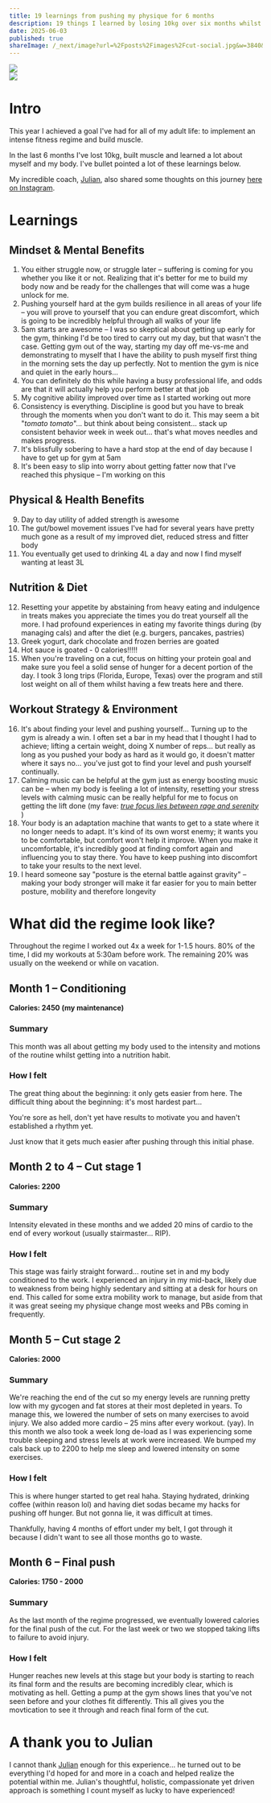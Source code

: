 ```yaml
---
title: 19 learnings from pushing my physique for 6 months
description: 19 things I learned by losing 10kg over six months whilst building strength and managing a high-intensity job
date: 2025-06-03
published: true
shareImage: /_next/image?url=%2Fposts%2Fimages%2Fcut-social.jpg&w=3840&q=75
---
```


<div className="flex gap-4 mb-6 fade-in-fast">
  <div>
      <Image className="rounded" src="/posts/images/cut-2025-1.jpg"/>
  </div>
  <div>
    <Image className="rounded" src="/posts/images/cut-2025-2.jpg"/>
  </div>
</div>

# Intro
This year I achieved a goal I've had for all of my adult life: to implement an intense fitness regime and build muscle.

In the last 6 months I've lost 10kg, built muscle and learned a lot about myself and my body. I've bullet pointed a lot of these learnings below.

My incredible coach, [Julian](https://www.instagram.com/julian.sollai/?hl=en), also shared some thoughts on this journey [here on Instagram](https://www.instagram.com/p/DKckxLRRxU3/?img_index=3&igsh=MTZwdXJ3bjcyN2l3OQ==).

# Learnings

## Mindset & Mental Benefits
1. You either struggle now, or struggle later  – suffering is coming for you whether you like it or not. Realizing that it's better for me to build my body now and be ready for the challenges that will come was a huge unlock for me.
2. Pushing yourself hard at the gym builds resilience in all areas of your life – you will prove to yourself that you can endure great discomfort, which is going to be incredibly helpful through all walks of your life
3. 5am starts are awesome – I was so skeptical about getting up early for the gym, thinking I'd be too tired to carry out my day, but that wasn't the case. Getting gym out of the way, starting my day off me-vs-me and demonstrating to myself that I have the ability to push myself first thing in the morning sets the day up perfectly. Not to mention the gym is nice and quiet in the early hours...
4. You can definitely do this while having a busy professional life, and odds are that it will actually help you perform better at that job
5. My cognitive ability improved over time as I started working out more 
6. Consistency is everything. Discipline is good but you have to break through the moments when you don't want to do it. This may seem a bit "_tomato tomato_"... but think about being consistent... stack up consistent behavior week in week out... that's what moves needles and makes progress.
7. It's blissfully sobering to have a hard stop at the end of day because I have to get up for gym at 5am
8. It's been easy to slip into worry about getting fatter now that I've reached this physique – I'm working on this

## Physical & Health Benefits
9. Day to day utility of added strength is awesome
10. The gut/bowel movement issues I've had for several years have pretty much gone as a result of my improved diet, reduced stress and fitter body
11. You eventually get used to drinking 4L a day and now I find myself wanting at least 3L

## Nutrition & Diet
12. Resetting your appetite by abstaining from heavy eating and indulgence in treats makes you appreciate the times you do treat yourself all the more. I had profound experiences in eating my favorite things during (by managing cals) and after the diet (e.g. burgers, pancakes, pastries)
13. Greek yogurt, dark chocolate and frozen berries are goated
14. Hot sauce is goated - 0 calories!!!!!
15. When you're traveling on a cut, focus on hitting your protein goal and make sure you feel a solid sense of hunger for a decent portion of the day. I took 3 long trips (Florida, Europe, Texas) over the program and still lost weight on all of them whilst having a few treats here and there.

## Workout Strategy & Environment
16. It's about finding your level and pushing yourself... Turning up to the gym is already a win. I often set a bar in my head that I thought I had to achieve; lifting a certain weight, doing X number of reps... but really as long as you pushed your body as hard as it would go, it doesn't matter where it says no... you've just got to find your level and push yourself continually.
17. Calming music can be helpful at the gym just as energy boosting music can be – when my body is feeling a lot of intensity, resetting your stress levels with calming music can be really helpful for me to focus on getting the lift done (my fave: *[true focus lies between rage and serenity](https://www.youtube.com/watch?v=oHksDAB9vOo)* )
18. Your body is an adaptation machine that wants to get to a state where it no longer needs to adapt. It's kind of its own worst enemy; it wants you to be comfortable, but comfort won't help it improve. When you make it uncomfortable, it's incredibly good at finding comfort again and influencing you to stay there. You have to keep pushing into discomfort to take your results to the next level.
19. I heard someone say "posture is the eternal battle against gravity" – making your body stronger will make it far easier for you to main better posture, mobility and therefore longevity 

# What did the regime look like?
Throughout the regime I worked out 4x a week for 1-1.5 hours. 80% of the time, I did my workouts at 5:30am before work. The remaining 20% was usually on the weekend or while on vacation.

## Month 1 – Conditioning
**Calories: 2450 (my maintenance)**
### Summary
This month was all about getting my body used to the intensity and motions of the routine whilst getting into a nutrition habit.
### How I felt
The great thing about the beginning: it only gets easier from here. The difficult thing about the beginning: it's most hardest part... 

You're sore as hell, don't yet have results to motivate you and haven't established a rhythm yet. 

Just know that it gets much easier after pushing through this initial phase.


## Month 2 to 4 – Cut stage 1
**Calories: 2200**
### Summary
Intensity elevated in these months and we added 20 mins of cardio to the end of every workout (usually stairmaster... RIP).
### How I felt
This stage was fairly straight forward... routine set in and my body conditioned to the work. I experienced an injury in my mid-back, likely due to weakness from being highly sedentary and sitting at a desk for hours on end. This called for some extra mobility work to manage, but aside from that it was great seeing my physique change most weeks and PBs coming in frequently.

## Month 5 – Cut stage 2
**Calories: 2000**
### Summary
We're reaching the end of the cut so my energy levels are running pretty low with my gycogen and fat stores at their most depleted in years. To manage this, we lowered the number of sets on many exercises to avoid injury. We also added more cardio – 25 mins after every workout. (yay).
In this month we also took a week long de-load as I was experiencing some trouble sleeping and stress levels at work were increased. We bumped my cals back up to 2200 to help me sleep and lowered intensity on some exercises.
### How I felt
This is where hunger started to get real haha. Staying hydrated, drinking coffee (within reason lol) and having diet sodas became my hacks for pushing off hunger. But not gonna lie, it was difficult at times. 

Thankfully, having 4 months of effort under my belt, I got through it because I didn't want to see all those months go to waste.


## Month 6 – Final push
**Calories: 1750 - 2000**
### Summary
As the last month of the regime progressed, we eventually lowered calories for the final push of the cut. 
For the last week or two we stopped taking lifts to failure to avoid injury.
### How I felt
Hunger reaches new levels at this stage but your body is starting to reach its final form and the results are becoming incredibly clear, which is motivating as hell. Getting a pump at the gym shows lines that you've not seen before and your clothes fit differently. This all gives you the movtication to see it through and reach final form of the cut.

# A thank you to Julian
I cannot thank [Julian](https://www.instagram.com/julian.sollai/?hl=en) enough for this experience... he turned out to be everything I'd hoped for and more in a coach and helped realize the potential within me.
Julian's thoughtful, holistic, compassionate yet driven approach is something I count myself as lucky to have experienced!